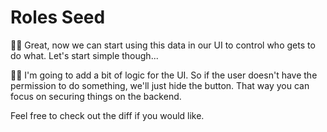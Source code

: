 # Roles Seed

👨‍💼 Great, now we can start using this data in our UI to control who gets to do
what. Let's start simple though...

🧝‍♂️ I'm going to add a bit of logic for the UI. So if the user doesn't have the
permission to do something, we'll just hide the button. That way you can focus
on securing things on the backend.

Feel free to <DiffLink>check out the diff</DiffLink>
if you would like.
